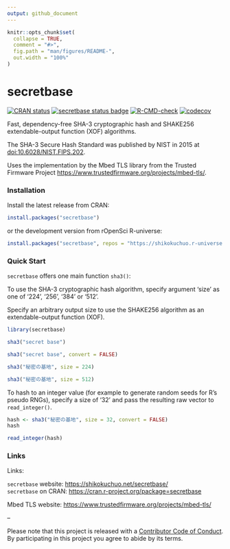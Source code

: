 ```yaml
---
output: github_document
---
```


<!-- README.md is generated from README.Rmd. Please edit that file -->

```r
knitr::opts_chunk$set(
  collapse = TRUE,
  comment = "#>",
  fig.path = "man/figures/README-",
  out.width = "100%"
)
```

# secretbase

<!-- badges: start -->
[![CRAN status](https://www.r-pkg.org/badges/version/secretbase?color=42147b)](https://CRAN.R-project.org/package=secretbase)
[![secretbase status badge](https://shikokuchuo.r-universe.dev/badges/secretbase?color=e4723a)](https://shikokuchuo.r-universe.dev/secretbase)
[![R-CMD-check](https://github.com/shikokuchuo/secretbase/workflows/R-CMD-check/badge.svg)](https://github.com/shikokuchuo/secretbase/actions)
[![codecov](https://codecov.io/gh/shikokuchuo/secretbase/branch/main/graph/badge.svg)](https://app.codecov.io/gh/shikokuchuo/secretbase)
<!-- badges: end -->

Fast, dependency-free SHA-3 cryptographic hash and SHAKE256 extendable-output function (XOF) algorithms.

The SHA-3 Secure Hash Standard was published by NIST in 2015 at [doi:10.6028/NIST.FIPS.202](http://dx.doi.org/10.6028/NIST.FIPS.202).

Uses the implementation by the Mbed TLS library from the Trusted Firmware Project <https://www.trustedfirmware.org/projects/mbed-tls/>.

### Installation

Install the latest release from CRAN:

```r
install.packages("secretbase")
```

or the development version from rOpenSci R-universe:

```r
install.packages("secretbase", repos = "https://shikokuchuo.r-universe.dev")
```

### Quick Start

`secretbase` offers one main function `sha3()`:

To use the SHA-3 cryptographic hash algorithm, specify argument 'size' as one of '224', '256', '384' or '512'.

Specify an arbitrary output size to use the SHAKE256 algorithm as an extendable-output function (XOF).

```r
library(secretbase)

sha3("secret base")

sha3("secret base", convert = FALSE)

sha3("秘密の基地", size = 224)

sha3("秘密の基地", size = 512)
```

To hash to an integer value (for example to generate random seeds for R's pseudo RNGs), specify a size of '32' and pass the resulting raw vector to `read_integer()`.

```r
hash <- sha3("秘密の基地", size = 32, convert = FALSE)
hash

read_integer(hash)
```

### Links

Links:

`secretbase` website: <https://shikokuchuo.net/secretbase/><br />
`secretbase` on CRAN: <https://cran.r-project.org/package=secretbase><br />

Mbed TLS website: <https://www.trustedfirmware.org/projects/mbed-tls/><br />

--

Please note that this project is released with a [Contributor Code of Conduct](https://shikokuchuo.net/secretbase/CODE_OF_CONDUCT.html). By participating in this project you agree to abide by its terms.
